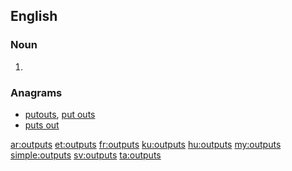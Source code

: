 ==English==

===Noun===
{{head|en|plural}}

# {{plural of|output|lang=en|nocat=1}}

===Anagrams===
* [[putouts#English|putouts]], [[put outs#English|put outs]]
* [[puts out#English|puts out]]

[[ar:outputs]]
[[et:outputs]]
[[fr:outputs]]
[[ku:outputs]]
[[hu:outputs]]
[[my:outputs]]
[[simple:outputs]]
[[sv:outputs]]
[[ta:outputs]]